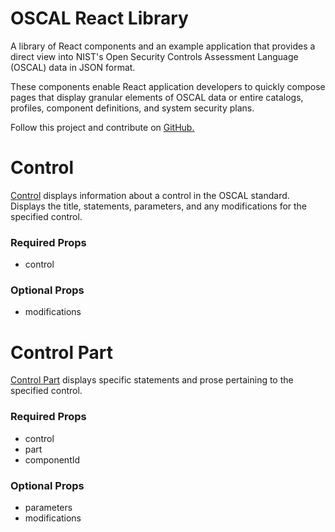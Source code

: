 
<Meta title="Getting Started/Docs" />

# OSCAL React Library

A library of React components and an example application that provides a direct view 
into NIST's Open Security Controls Assessment Language (OSCAL) data in JSON format.

These components enable React application developers to quickly compose pages that 
display granular elements of OSCAL data or entire catalogs, profiles, component definitions, 
and system security plans.

Follow this project and contribute on [GitHub.](https://github.com/EasyDynamics/oscal-react-library)

# Control

[Control](?path=/story/control-display--adds-modifications) displays information about a control in the OSCAL standard.
Displays the title, statements, parameters, and any modifications for the specified control.

### Required Props

- control

### Optional Props

- modifications

# Control Part

[Control Part](?path=/story/control-part--parameter-constraints) displays specific statements and prose
pertaining to the specified control.

### Required Props

- control
- part
- componentId

### Optional Props

- parameters
- modifications